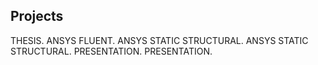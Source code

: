 ## Projects

<ProjectCard title="A Study On Implementation Of Sustainable Eco-System In Food & Beverage Industry -Restaurant Using Anylogic Discrete Event Analysis" link="https://www.researchgate.net/publication/355546279_A_STUDY_ON_IMPLEMENTATION_OF_SUSTAINABLE_ECO-SYSTEM_IN_FOOD_BEVERAGE_INDUSTRY_-RESTAURANT_USING_ANYLOGIC_DISCRETE_EVENT_ANALYSIS" bg="linear-gradient(to right, #30D5C8 0%, #30D5C8 100%)">
THESIS.
</ProjectCard>

<ProjectCard title="ANSYS Fluent Analysis of Design Placement for an Indoor AC Unit" link="https://www.researchgate.net/publication/350941243_ANSYS_Fluent_Analysis_of_Design_Placement_for_an_Indoor_AC_Unit" bg="linear-gradient(to right, #d47714 0%, #d47714 100%)">
ANSYS FLUENT.
</ProjectCard>

<ProjectCard title="Line Launcher Prototype Designing And Development With Ansys Static Structural Simulation" link="https://www.researchgate.net/publication/355548435_LINE_LAUNCHER_PROTOTYPE_DESIGNING_AND_DEVELOPMENT_WITH_ANSYS_STATIC_STRUCTURAL_SIMULATION" bg="linear-gradient(to right, #C8A2C8 0%, #C8A2C8 100%)">
ANSYS STATIC STRUCTURAL.
</ProjectCard>

<ProjectCard title="Design And Analysis Of Mechanical Cradle -Theoretical Calculation And ANSYS Structural Analysis Simulation" link="https://www.researchgate.net/publication/355547114_Design_and_Analysis_of_Mechanical_Cradle_-Theoretical_Calculation_and_ANSYS_Structural_Analysis_Simulation?_sg=w8kH9J_2-JGvpP5_dM9X5zpvoPVy0d1Z-4PZj0zYl-K45T0SAEjNYdvXe23GzC9l8iE8Iot2-00PBrCF_cE6M16fFE2K4CYVHtOA-Yo_.yoPYWJULgan71EcPJoIFMH870rZUBkEezhbxAOopwARuXfbh4IjYvm4ia7qqnJl2D5P-OO80OtYlJ1hlZh5Nag" bg="linear-gradient(to right, #C8A2C8 0%, #C8A2C8 100%)">
ANSYS STATIC STRUCTURAL.
</ProjectCard>

<ProjectCard title="Presentation: A Study On Implementation Of Sustainable Eco-System In Food & Beverage Industry -Restaurant Using Anylogic Discrete Event Analysis" link="https://www.researchgate.net/publication/355546401_Thesis_Presentation" bg="linear-gradient(to right, #800000 0%, #800000 100%)">
PRESENTATION.
</ProjectCard>

<ProjectCard title="Presentation: Line Launcher Prototype Designing And Development With Ansys Static Structural Simulation " link="https://www.researchgate.net/publication/355549481_MANUFACTURING_PROCESS-LINE_LAUNCHER_FP" bg="linear-gradient(to right, #800000 0%, #800000 100%)">
PRESENTATION.
</ProjectCard>









